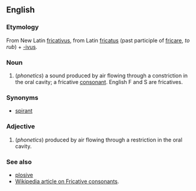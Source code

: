==English==
===Etymology===
From New Latin [[fricativus]], from Latin [[fricatus]] (past participle of [[fricare]], ''to rub'') + [[-ivus]].

===Noun===
#(''phonetics'') a sound produced by air flowing through a constriction in the oral cavity; a fricative [[consonant]]. English F and S are fricatives.

===Synonyms===
*[[spirant]]

===Adjective===
#(''phonetics'') produced by air flowing through a restriction in the oral cavity.

===See also===
*[[plosive]]
*[[en:fricative consonant|Wikipedia article on Fricative consonants]].